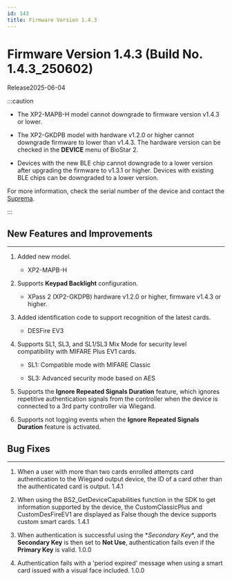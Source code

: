 ```yaml
---
id: 143
title: Firmware Version 1.4.3
---
```


# Firmware Version 1.4.3 (Build No. 1.4.3_250602)

Release<Separator/>2025-06-04

:::caution

- The XP2-MAPB-H model cannot downgrade to firmware version v1.4.3 or lower.

- The XP2-GKDPB model with hardware v1.2.0 or higher cannot downgrade firmware to lower than v1.4.3. The hardware version can be checked in the **DEVICE** menu of BioStar 2.

- Devices with the new BLE chip cannot downgrade to a lower version after upgrading the firmware to v1.3.1 or higher. Devices with existing BLE chips can be downgraded to a lower version.

For more information, check the serial number of the device and contact the [Suprema](https://supremainc.com).

:::

## New Features and Improvements

---

1. Added new model.

    - XP2-MAPB-H

1. Supports **Keypad Backlight** configuration.

    - XPass 2 (XP2-GKDPB) hardware v1.2.0 or higher, firmware v1.4.3 or higher.

1. Added identification code to support recognition of the latest cards.

    - DESFire EV3

1. Supports SL1, SL3, and SL1/SL3 Mix Mode for security level compatibility with MIFARE Plus EV1 cards.

    - SL1: Compatible mode with MIFARE Classic

    - SL3: Advanced security mode based on AES

1. Supports the **Ignore Repeated Signals Duration** feature, which ignores repetitive authentication signals from the controller when the device is connected to a 3rd party controller via Wiegand.

1. Supports not logging events when the **Ignore Repeated Signals Duration** feature is activated.

## Bug Fixes

---

<BugLists>

1. When a user with more than two cards enrolled attempts card authentication to the Wiegand output device, the ID of a card other than the authenticated card is output. <Badge>1.4.1</Badge>

1. When using the BS2_GetDeviceCapabilities function in the SDK to get information supported by the device, the CustomClassicPlus and CustomDesFireEV1 are displayed as False though the device supports custom smart cards. <Badge>1.4.1</Badge>

1. When authentication is successful using the **Secondary Key*\*, and the **Secondary Key** is then set to **Not Use**, authentication fails even if the **Primary Key** is valid. <Badge>1.0.0</Badge>

1. Authentication fails with a 'period expired' message when using a smart card issued with a visual face included. <Badge>1.0.0</Badge>

</BugLists>